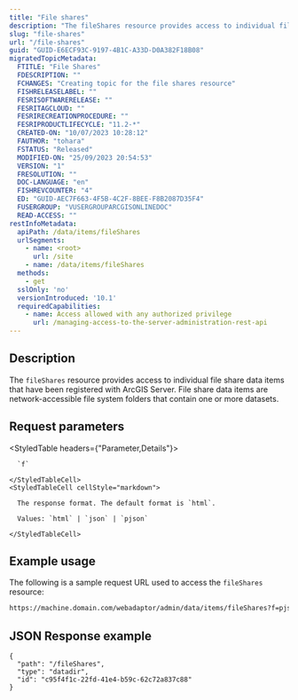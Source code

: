```yaml
---
title: "File shares"
description: "The fileShares resource provides access to individual file share data items that have been registered with ArcGIS Server."
slug: "file-shares"
url: "/file-shares"
guid: "GUID-E6ECF93C-9197-4B1C-A33D-D0A382F18B08"
migratedTopicMetadata:
  FTITLE: "File Shares"
  FDESCRIPTION: ""
  FCHANGES: "Creating topic for the file shares resource"
  FISHRELEASELABEL: ""
  FESRISOFTWARERELEASE: ""
  FESRITAGCLOUD: ""
  FESRIRECREATIONPROCEDURE: ""
  FESRIPRODUCTLIFECYCLE: "11.2-*"
  CREATED-ON: "10/07/2023 10:28:12"
  FAUTHOR: "tohara"
  FSTATUS: "Released"
  MODIFIED-ON: "25/09/2023 20:54:53"
  VERSION: "1"
  FRESOLUTION: ""
  DOC-LANGUAGE: "en"
  FISHREVCOUNTER: "4"
  ED: "GUID-AEC7F663-4F5B-4C2F-8BEE-F8B2087D35F4"
  FUSERGROUP: "VUSERGROUPARCGISONLINEDOC"
  READ-ACCESS: ""
restInfoMetadata:
  apiPath: /data/items/fileShares
  urlSegments:
    - name: <root>
      url: /site
    - name: /data/items/fileShares
  methods:
    - get
  sslOnly: 'no'
  versionIntroduced: '10.1'
  requiredCapabilities:
    - name: Access allowed with any authorized privilege
      url: /managing-access-to-the-server-administration-rest-api
---
```


## Description

The `fileShares` resource provides access to individual file share data items that have been registered with ArcGIS Server. File share data items are network-accessible file system folders that contain one or more datasets.


##  Request parameters

<StyledTable headers={"Parameter,Details"}>
  <StyledTableRow>
    <StyledTableCell cellStyle="markdown">

      `f` 

    </StyledTableCell>
    <StyledTableCell cellStyle="markdown">

      The response format. The default format is `html`.

      Values: `html` | `json` | `pjson`

    </StyledTableCell>
  </StyledTableRow>
</StyledTable>


## Example usage

The following is a sample request URL used to access the `fileShares` resource:

```markdown
https://machine.domain.com/webadaptor/admin/data/items/fileShares?f=pjson
```

## JSON Response example

```other
{
  "path": "/fileShares",
  "type": "datadir",
  "id": "c95f4f1c-22fd-41e4-b59c-62c72a837c88"
}
```